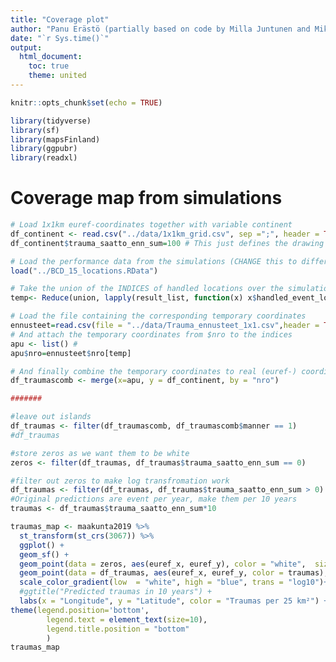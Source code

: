 ```yaml
---
title: "Coverage plot"
author: "Panu Erästö (partially based on code by Milla Juntunen and Mikko Arvas)"
date: "`r Sys.time()`"
output:
  html_document:
    toc: true
    theme: united
---
```


```r
knitr::opts_chunk$set(echo = TRUE)
```


```r
library(tidyverse)
library(sf)
library(mapsFinland)
library(ggpubr)
library(readxl)
```



# Coverage map from simulations

```r

# Load 1x1km euref-coordinates together with variable continent
df_continent <- read.csv("../data/1x1km_grid.csv", sep =";", header = TRUE, colClasses = c("numeric", "numeric", "numeric","numeric"))
df_continent$trauma_saatto_enn_sum=100 # This just defines the drawing colour 

# Load the performance data from the simulations (CHANGE this to different files **BDC_10**,...**BCD_25**)
load("../BCD_15_locations.RData")

# Take the union of the INDICES of handled locations over the simulations
temp<- Reduce(union, lapply(result_list, function(x) x$handled_event_locations))

# Load the file containing the corresponding temporary coordinates
ennusteet=read.csv(file = "../data/Trauma_ennusteet_1x1.csv",header = TRUE,sep=";",dec=",")
# And attach the temporary coordinates from $nro to the indices 
apu <- list() # 
apu$nro=ennusteet$nro[temp]

# And finally combine the temporary coordinates to real (euref-) coordinates
df_traumascomb <- merge(x=apu, y = df_continent, by = "nro")

#######

#leave out islands
df_traumas <- filter(df_traumascomb, df_traumascomb$manner == 1)
#df_traumas

#store zeros as we want them to be white 
zeros <- filter(df_traumas, df_traumas$trauma_saatto_enn_sum == 0)

#filter out zeros to make log transfromation work
df_traumas <- filter(df_traumas, df_traumas$trauma_saatto_enn_sum > 0)
#Original predictions are event per year, make them per 10 years
traumas <- df_traumas$trauma_saatto_enn_sum*10 

traumas_map <- maakunta2019 %>%
  st_transform(st_crs(3067)) %>%
  ggplot() + 
  geom_sf() +
  geom_point(data = zeros, aes(euref_x, euref_y), color = "white",  size = 0.000001) +
  geom_point(data = df_traumas, aes(euref_x, euref_y, color = traumas), size = 0.000001) +
  scale_color_gradient(low  = "white", high = "blue", trans = "log10")+#, breaks = c(0.01, 0.1, 1, 10))+
  #ggtitle("Predicted traumas in 10 years") + 
  labs(x = "Longitude", y = "Latitude", color = "Traumas per 25 km²") +
theme(legend.position='bottom',
        legend.text = element_text(size=10),
        legend.title.position = "bottom"
        )
traumas_map
```






